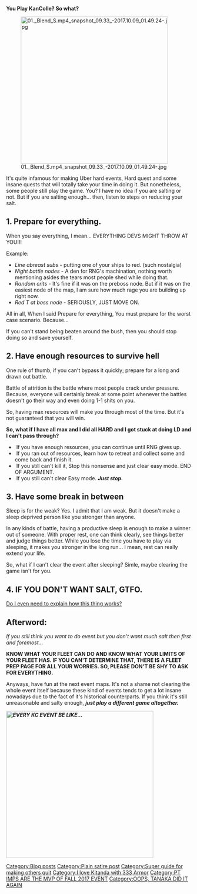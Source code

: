 '''You Play KanColle? So what?'''

[[File:01._Blend_S.mp4_snapshot_09.33_-2017.10.09_01.49.24-.jpg|thumb|400px]]

It's quite infamous for making Uber hard events, Hard quest and some insane quests that will totally take your time in doing it. But nonetheless, some people still play the game. You? I have no idea if you are salting or not. But if you are salting enough... then, listen to steps on reducing your salt.


==1. Prepare for everything.==
When you say everything, I mean... EVERYTHING DEVS MIGHT THROW AT YOU!!!

Example:
*''Line abreast subs'' - putting one of your ships to red. (such nostalgia)
*''Night battle nodes'' - A den for RNG's machination, nothing worth mentioning asides the tears most people shed while doing that.
*''Random crits'' - It's fine if it was on the preboss node. But if it was on the easiest node of the map, I am sure how much rage you are building up right now.
*''Red T at boss node'' - SERIOUSLY, JUST MOVE ON.


All in all, When I said Prepare for everything, You must prepare for the worst case scenario. Because...

If you can't stand being beaten around the bush, then you should stop doing so and save yourself.


==2. Have enough resources to survive hell==
One rule of thumb, if you can't bypass it quickly; prepare for a long and drawn out battle.



Battle of attrition is the battle where most people crack under pressure. Because, everyone will certainly break at some point whenever the battles doesn't go their way and even doing 1-1 shits on you.

So, having max resources will make you through most of the time. But it's not guaranteed that you will win.



'''So, what if I have all max and I did all HARD and I got stuck at doing LD and I can't pass through?'''
* If you have enough resources, you can continue until RNG gives up.
* If you ran out of resources, learn how to retreat and collect some and come back and finish it.
* If you still can't kill it, Stop this nonsense and just clear easy mode. END OF ARGUMENT.
* If you still can't clear Easy mode. '''''Just stop.'''''

==3. Have some break in between==
Sleep is for the weak? Yes. I admit that I am weak. But it doesn't make a sleep deprived person like you stronger than anyone.



In any kinds of battle, having a productive sleep is enough to make a winner out of someone. With proper rest, one can think clearly, see things better and judge things better. While you lose the time you have to play via sleeping, it makes you stronger in the long run... I mean, rest can really extend your life.



So, what if I can't clear the event after sleeping? Simle, maybe clearing the game isn't for you.


==4. IF YOU DON'T WANT SALT, GTFO.==
[https://imgur.com/dX8rf7k Do I even need to explain how this thing works?]


==Afterword:==
''If you still think you want to do event but you don't want much salt then first and foremost...''

'''KNOW WHAT YOUR FLEET CAN DO AND KNOW WHAT YOUR LIMITS OF YOUR FLEET HAS. IF YOU CAN'T DETERMINE THAT, THERE IS A FLEET PREP PAGE FOR ALL YOUR WORRIES. SO, PLEASE DON'T BE SHY TO ASK FOR EVERYTHING.'''



Anyways, have fun at the next event maps. It's not a shame not clearing the whole event itself because these kind of events tends to get a lot insane nowadays due to the fact of it's historical counterparts. If you think it's still unreasonable and salty enough, '''''just play a different game altogether. '''''



'''''[[File:-MA--HorribleSubs-_Imouto_sae_Ireba_Ii._-_08_-480p-.mp4_snapshot_15.55_-2017.11.28_19.33.53-.jpg|thumb|400px|EVERY KC EVENT BE LIKE...]]'''''
[[Category:Blog posts]]
[[Category:Plain satire post]]
[[Category:Super guide for making others quit]]
[[Category:I love Kitanda with 333 Armor]]
[[Category:PT IMPS ARE THE MVP OF FALL 2017 EVENT]]
[[Category:OOPS, TANAKA DID IT AGAIN]]